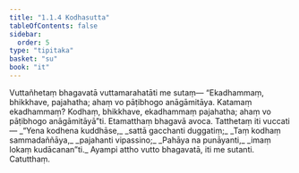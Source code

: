 ```yaml
---
title: "1.1.4 Kodhasutta"
tableOfContents: false
sidebar:
  order: 5
type: "tipitaka"
basket: "su"
book: "it"
---
```



<DynamicBreadcrumb />

<Division number="4" book="it" bookNo="18" page="196">

<Paragraph number="17" book="it">
Vuttañhetaṃ bhagavatā vuttamarahatāti me sutaṃ—
</Paragraph>

<Paragraph number="18" book="it">
“Ekadhammaṃ, bhikkhave, pajahatha; ahaṃ vo pāṭibhogo anāgāmitāya. Katamaṃ ekadhammaṃ? Kodhaṃ, bhikkhave, ekadhammaṃ pajahatha; ahaṃ vo pāṭibhogo anāgāmitāyā”ti. Etamatthaṃ bhagavā avoca. Tatthetaṃ iti vuccati—
</Paragraph>

<Paragraph number="19" type="verses" book="it">
_“Yena kodhena kuddhāse,_  
_sattā gacchanti duggatiṃ;_  
_Taṃ kodhaṃ sammadaññāya,_  
_pajahanti vipassino;_  
_Pahāya na punāyanti,_  
_imaṃ lokaṃ kudācanan”ti._  

</Paragraph>

<Paragraph number="20" book="it">
Ayampi attho vutto bhagavatā, iti me sutanti.

</Paragraph>
</Division>

<Paragraph number="21" type="center" book="it">
Catutthaṃ.
</Paragraph>